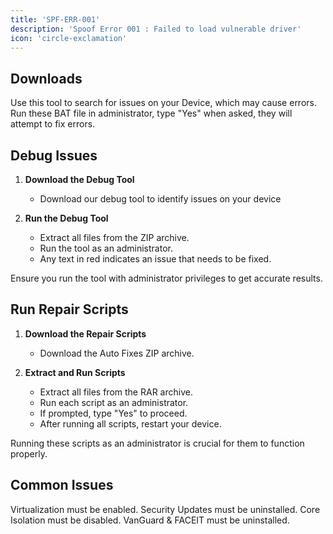 ```yaml
---
title: 'SPF-ERR-001'
description: 'Spoof Error 001 : Failed to load vulnerable driver'
icon: 'circle-exclamation'
---
```


## Downloads
<CardGroup cols={2}>
  <Card
    title="Debug Tool"
    icon="link"
    href="https://files.catbox.moe/mq3i4l.zip"
  >
    Use this tool to search for issues on your Device, which may cause errors.
  </Card>
    <Card
    title="Auto Fixes"
    icon="link"
    href="https://1275370583-files.gitbook.io/~/files/v0/b/gitbook-x-prod.appspot.com/o/spaces%2FYn37IPQlr4zTOgVRaTAn%2Fuploads%2FvPFnm0UBaaRRdqndkQKT%2Ffixspoof.rar?alt=media&token=59d78675-144e-4585-9764-0f663c7eaa42"
  >
    Run these BAT file in administrator, type "Yes" when asked, they will attempt to fix errors.
  </Card>
</CardGroup>

## Debug Issues

1. **Download the Debug Tool**
    - Download our debug tool to identify issues on your device

2. **Run the Debug Tool**
    - Extract all files from the ZIP archive.
    - Run the tool as an administrator.
    - Any text in red indicates an issue that needs to be fixed.

<Warning>
Ensure you run the tool with administrator privileges to get accurate results.
</Warning>

## Run Repair Scripts

1. **Download the Repair Scripts**
    - Download the Auto Fixes ZIP archive.

2. **Extract and Run Scripts**
    - Extract all files from the RAR archive.
    - Run each script as an administrator.
    - If prompted, type "Yes" to proceed.
    - After running all scripts, restart your device.

<Note>
Running these scripts as an administrator is crucial for them to function properly.
</Note>

## Common Issues
<CardGroup cols={2}>
  <Card
    title="Virtualization"
    icon="windows"
    href="https://help.superspoofer.lol/guides/virtualization"
  >
    Virtualization must be enabled.
  </Card>
    <Card
    title="Security Updates"
    icon="rotate-reverse"
    href="https://help.superspoofer.lol/guides/security"
  >
    Security Updates must be uninstalled.
  </Card>
</CardGroup>
<CardGroup cols={2}>
  <Card
    title="Core Isolation"
    icon="terminal"
    href="https://help.superspoofer.lol/guides/core"
  >
    Core Isolation must be disabled.
  </Card>
    <Card
    title="Anticheats"
    icon="trash"
    href="https://help.superspoofer.lol/guides/anticheats"
  >
    VanGuard & FACEIT must be uninstalled.
  </Card>
</CardGroup>